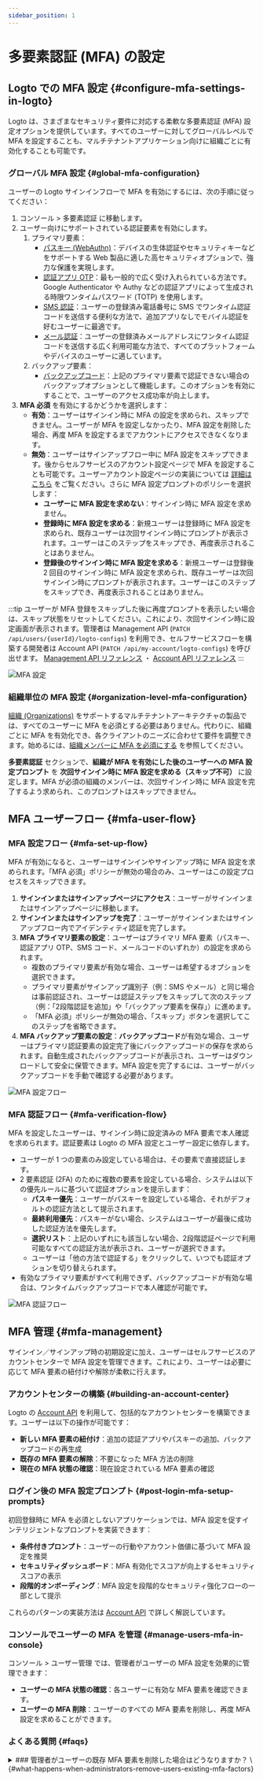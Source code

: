 ```yaml
---
sidebar_position: 1
---
```


# 多要素認証 (MFA) の設定

## Logto での MFA 設定 \{#configure-mfa-settings-in-logto}

Logto は、さまざまなセキュリティ要件に対応する柔軟な多要素認証 (MFA) 設定オプションを提供しています。すべてのユーザーに対してグローバルレベルで MFA を設定することも、マルチテナントアプリケーション向けに組織ごとに有効化することも可能です。

### グローバル MFA 設定 \{#global-mfa-configuration}

ユーザーの Logto サインインフローで MFA を有効にするには、次の手順に従ってください：

1. <CloudLink to="/mfa">コンソール > 多要素認証</CloudLink> に移動します。
2. ユーザー向けにサポートされている認証要素を有効にします。
   1. プライマリ要素：
      - [パスキー (WebAuthn)](/end-user-flows/mfa/webauthn)：デバイスの生体認証やセキュリティキーなどをサポートする Web 製品に適した高セキュリティオプションで、強力な保護を実現します。
      - [認証アプリ OTP](/end-user-flows/mfa/authenticator-app-otp)：最も一般的で広く受け入れられている方法です。Google Authenticator や Authy などの認証アプリによって生成される時限ワンタイムパスワード (TOTP) を使用します。
      - [SMS 認証](/end-user-flows/mfa/sms-mfa)：ユーザーの登録済み電話番号に SMS でワンタイム認証コードを送信する便利な方法で、追加アプリなしでモバイル認証を好むユーザーに最適です。
      - [メール認証](/end-user-flows/mfa/email-mfa)：ユーザーの登録済みメールアドレスにワンタイム認証コードを送信する広く利用可能な方法で、すべてのプラットフォームやデバイスのユーザーに適しています。
   2. バックアップ要素：
      - [バックアップコード](/end-user-flows/mfa/backup-codes)：上記のプライマリ要素で認証できない場合のバックアップオプションとして機能します。このオプションを有効にすることで、ユーザーのアクセス成功率が向上します。
3. **MFA 必須** を有効にするかどうかを選択します：
   - **有効**：ユーザーはサインイン時に MFA の設定を求められ、スキップできません。ユーザーが MFA を設定しなかったり、MFA 設定を削除した場合、再度 MFA を設定するまでアカウントにアクセスできなくなります。
   - **無効**：ユーザーはサインアップフロー中に MFA 設定をスキップできます。後からセルフサービスのアカウント設定ページで MFA を設定することも可能です。ユーザーアカウント設定ページの実装については [詳細はこちら](/end-user-flows/account-settings/) をご覧ください。さらに MFA 設定プロンプトのポリシーを選択します：
     - **ユーザーに MFA 設定を求めない**：サインイン時に MFA 設定を求めません。
     - **登録時に MFA 設定を求める**：新規ユーザーは登録時に MFA 設定を求められ、既存ユーザーは次回サインイン時にプロンプトが表示されます。ユーザーはこのステップをスキップでき、再度表示されることはありません。
     - **登録後のサインイン時に MFA 設定を求める**：新規ユーザーは登録後 2 回目のサインイン時に MFA 設定を求められ、既存ユーザーは次回サインイン時にプロンプトが表示されます。ユーザーはこのステップをスキップでき、再度表示されることはありません。

:::tip
ユーザーが MFA 登録をスキップした後に再度プロンプトを表示したい場合は、スキップ状態をリセットしてください。これにより、次回サインイン時に設定画面が表示されます。管理者は Management API (`PATCH /api/users/{userId}/logto-configs`) を利用でき、セルフサービスフローを構築する開発者は Account API (`PATCH /api/my-account/logto-configs`) を呼び出せます。 [Management API リファレンス](https://openapi.logto.io/operation/operation-updateuserlogtoconfig) ・ [Account API リファレンス](https://openapi.logto.io/operation/operation-updatelogtoconfig)
:::

<img src="/img/assets/configure-mfa.png" alt="MFA 設定" />

### 組織単位の MFA 設定 \{#organization-level-mfa-configuration}

[組織 (Organizations)](/organizations) をサポートするマルチテナントアーキテクチャの製品では、すべてのユーザーに MFA を必須とする必要はありません。代わりに、組織ごとに MFA を有効化でき、各クライアントのニーズに合わせて要件を調整できます。始めるには、[組織メンバーに MFA を必須にする](/organizations/organization-management#require-mfa-for-organization-members) を参照してください。

**多要素認証** セクションで、**組織が MFA を有効にした後のユーザーへの MFA 設定プロンプト** を **次回サインイン時に MFA 設定を求める（スキップ不可）** に設定します。MFA が必須の組織のメンバーは、次回サインイン時に MFA 設定を完了するよう求められ、このプロンプトはスキップできません。

## MFA ユーザーフロー \{#mfa-user-flow}

### MFA 設定フロー \{#mfa-set-up-flow}

MFA が有効になると、ユーザーはサインインやサインアップ時に MFA 設定を求められます。「MFA 必須」ポリシーが無効の場合のみ、ユーザーはこの設定プロセスをスキップできます。

1. **サインインまたはサインアップページにアクセス**：ユーザーがサインインまたはサインアップページに移動します。
2. **サインインまたはサインアップを完了**：ユーザーがサインインまたはサインアップフロー内でアイデンティティ認証を完了します。
3. **MFA プライマリ要素の設定**：ユーザーはプライマリ MFA 要素（パスキー、認証アプリ OTP、SMS コード、メールコードのいずれか）の設定を求められます。
   - 複数のプライマリ要素が有効な場合、ユーザーは希望するオプションを選択できます。
   - プライマリ要素がサインアップ識別子（例：SMS やメール）と同じ場合は事前認証され、ユーザーは認証ステップをスキップして次のステップ（例：「2段階認証を追加」や「バックアップ要素を保存」）に進めます。
   - 「MFA 必須」ポリシーが無効の場合、「スキップ」ボタンを選択してこのステップを省略できます。
4. **MFA バックアップ要素の設定**：**バックアップコード**が有効な場合、ユーザーはプライマリ認証要素の設定完了後にバックアップコードの保存を求められます。自動生成されたバックアップコードが表示され、ユーザーはダウンロードして安全に保管できます。MFA 設定を完了するには、ユーザーがバックアップコードを手動で確認する必要があります。

<img src="/img/assets/link-mfa.png" alt="MFA 設定フロー" />

### MFA 認証フロー \{#mfa-verification-flow}

MFA を設定したユーザーは、サインイン時に設定済みの MFA 要素で本人確認を求められます。認証要素は Logto の MFA 設定とユーザー設定に依存します。

- ユーザーが 1 つの要素のみ設定している場合は、その要素で直接認証します。
- 2 要素認証 (2FA) のために複数の要素を設定している場合、システムは以下の優先ルールに基づいて認証オプションを提示します：
  - **パスキー優先**：ユーザーがパスキーを設定している場合、それがデフォルトの認証方法として提示されます。
  - **最終利用優先**：パスキーがない場合、システムはユーザーが最後に成功した認証方法を優先します。
  - **選択リスト**：上記のいずれにも該当しない場合、2段階認証ページで利用可能なすべての認証方法が表示され、ユーザーが選択できます。
  - ユーザーは「他の方法で認証する」をクリックして、いつでも認証オプションを切り替えられます。
- 有効なプライマリ要素がすべて利用できず、バックアップコードが有効な場合は、ワンタイムバックアップコードで本人確認が可能です。

<img src="/img/assets/verify-mfa.png" alt="MFA 認証フロー" />

## MFA 管理 \{#mfa-management}

サインイン／サインアップ時の初期設定に加え、ユーザーはセルフサービスのアカウントセンターで MFA 設定を管理できます。これにより、ユーザーは必要に応じて MFA 要素の紐付けや解除が柔軟に行えます。

### アカウントセンターの構築 \{#building-an-account-center}

Logto の [Account API](/end-user-flows/account-settings/by-account-api) を利用して、包括的なアカウントセンターを構築できます。ユーザーは以下の操作が可能です：

- **新しい MFA 要素の紐付け**：追加の認証アプリやパスキーの追加、バックアップコードの再生成
- **既存の MFA 要素の解除**：不要になった MFA 方法の削除
- **現在の MFA 状態の確認**：現在設定されている MFA 要素の確認

### ログイン後の MFA 設定プロンプト \{#post-login-mfa-setup-prompts}

初回登録時に MFA を必須としないアプリケーションでは、MFA 設定を促すインテリジェントなプロンプトを実装できます：

- **条件付きプロンプト**：ユーザーの行動やアカウント価値に基づいて MFA 設定を推奨
- **セキュリティダッシュボード**：MFA 有効化でスコアが向上するセキュリティスコアの表示
- **段階的オンボーディング**：MFA 設定を段階的なセキュリティ強化フローの一部として提示

これらのパターンの実装方法は [Account API](/end-user-flows/account-settings/by-account-api) で詳しく解説しています。

### コンソールでユーザーの MFA を管理 \{#manage-users-mfa-in-console}

<CloudLink to="/user">コンソール > ユーザー管理</CloudLink> では、管理者がユーザーの MFA
設定を効果的に管理できます：

- **ユーザーの MFA 状態の確認**：各ユーザーに有効な MFA 要素を確認できます。
- **ユーザーの MFA 削除**：ユーザーのすべての MFA 要素を削除し、再度 MFA 設定を求めることができます。

### よくある質問 \{#faqs}

<details>
<summary>
### 管理者がユーザーの既存 MFA 要素を削除した場合はどうなりますか？ \{#what-happens-when-administrators-remove-users-existing-mfa-factors}
</summary>
管理者がユーザーのプライマリ MFA 要素（パスキー、認証アプリ OTP、SMS、メール）をすべて削除した場合、次回サインイン時に以下のシナリオが発生します：

**シナリオ 1：MFA 要素が残っていない場合**

- すべての MFA 要素（バックアップコードも含む）が存在せず、[MFA ポリシー](#global-mfa-configuration) で MFA が必須の場合、ユーザーは MFA 認証なしでサインインでき、直ちに MFA 設定を再度求められます。

**シナリオ 2：バックアップコードが残っている場合**

- バックアップコードが利用可能な場合、ユーザーはサインイン時にまずバックアップコードで認証する必要があります。
- バックアップコードによる認証が成功すると、新しいプライマリ MFA 要素の設定を求められます。
- この設定をスキップできるかどうかは、設定した MFA ポリシーによります。
- この方法により、プライマリ要素が利用できない場合でもユーザーがアカウントから締め出されることを防ぎます。

 </details>
